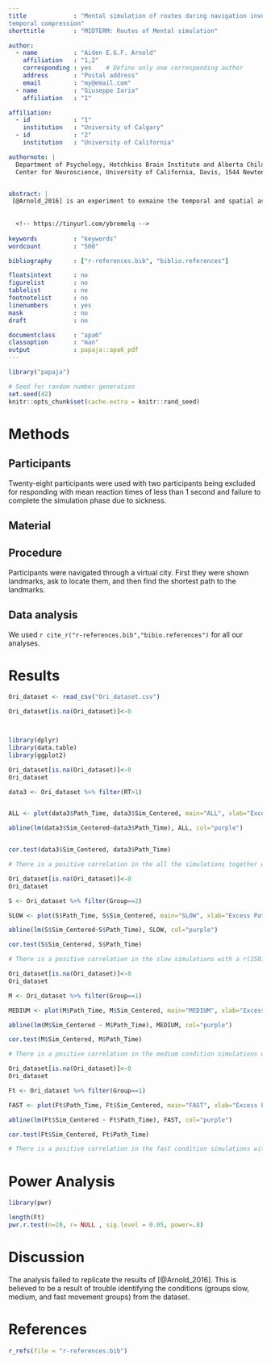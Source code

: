 ```yaml
---
title             : "Mental simulation of routes during navigation involves adaptive
temporal compression"
shorttitle        : "MIDTERM: Routes of Mental simulation"

author: 
  - name          : "Aiden E.G.F. Arnold"
    affiliation   : "1,2"
    corresponding : yes    # Define only one corresponding author
    address       : "Postal address"
    email         : "my@email.com"
  - name          : "Giuseppe Iaria"
    affiliation   : "1"

affiliation:
  - id            : "1"
    institution   : "University of Calgary"
  - id            : "2"
    institution   : "University of California"

authornote: |
  Department of Psychology, Hotchkiss Brain Institute and Alberta Children’s Hospital Research Institute, University of Calgary, Calgary, Alberta, Canada
  Center for Neuroscience, University of California, Davis, 1544 Newton Court, Davis, CA, USA


abstract: |
 [@Arnold_2016] is an experiment to exmaine the temporal and spatial aspects of memory through the use of virtual simulations. Specifically, in the following experiment,, to examined whether their is a relationship between mental simulations and the ability to navigate the fastest route.
  
  
  <!-- https://tinyurl.com/ybremelq -->
  
keywords          : "keywords"
wordcount         : "500"

bibliography      : ["r-references.bib", "biblio.references"]

floatsintext      : no
figurelist        : no
tablelist         : no
footnotelist      : no
linenumbers       : yes
mask              : no
draft             : no

documentclass     : "apa6"
classoption       : "man"
output            : papaja::apa6_pdf
---
```


```r
library("papaja")
```

```r
# Seed for random number generation
set.seed(42)
knitr::opts_chunk$set(cache.extra = knitr::rand_seed)
```



# Methods

## Participants

Twenty-eight participants were used with two participants being excluded for responding with mean reaction
times of less than 1 second and failure to complete the simulation phase due to sickness.

## Material

## Procedure
Participants were navigated through a virtual city. First they were shown landmarks, ask to locate them, and then find the shortest path to the landmarks.

## Data analysis
We used `r cite_r("r-references.bib","bibio.references")` for all our analyses.




# Results

```r
Ori_dataset <- read_csv("Ori_dataset.csv")

Ori_dataset[is.na(Ori_dataset)]<-0



library(dplyr)
library(data.table)
library(ggplot2)

```



```r

Ori_dataset[is.na(Ori_dataset)]<-0
Ori_dataset

data3 <- Ori_dataset %>% filter(RT>1) 


ALL <- plot(data3$Path_Time, data3$Sim_Centered, main="ALL", xlab="Excess Path Time ", ylab="Mean Centered Simulation Time")

abline(lm(data3$Sim_Centered~data3$Path_Time), ALL, col="purple")


cor.test(data3$Sim_Centered, data3$Path_Time)

# There is a positive correlation in the all the simulations together with a r(532)=0.2853851, p=1.822e-11.

```


```r

Ori_dataset[is.na(Ori_dataset)]<-0
Ori_dataset

S <- Ori_dataset %>% filter(Group==2)

SLOW <- plot(S$Path_Time, S$Sim_Centered, main="SLOW", xlab="Excess Path Time ", ylab="Mean Centered Simulation Time")

abline(lm(S$Sim_Centered~S$Path_Time), SLOW, col="purple")

cor.test(S$Sim_Centered, S$Path_Time)

# There is a positive correlation in the slow simulations with a r(258)=0.122393, p=0.04867.

```

```r

Ori_dataset[is.na(Ori_dataset)]<-0
Ori_dataset

M <- Ori_dataset %>% filter(Group==1)

MEDIUM <- plot(M$Path_Time, M$Sim_Centered, main="MEDIUM", xlab="Excess Path Time ", ylab="Mean Centered Simulation Time")

abline(lm(M$Sim_Centered ~ M$Path_Time), MEDIUM, col="purple")

cor.test(M$Sim_Centered, M$Path_Time)

# There is a positive correlation in the medium condition simulations with a r(278)=0.1381928, p=0.02071

```

```r

Ori_dataset[is.na(Ori_dataset)]<-0
Ori_dataset

Ft <- Ori_dataset %>% filter(Group==1)

FAST <- plot(Ft$Path_Time, Ft$Sim_Centered, main="FAST", xlab="Excess Path Time ", ylab="Mean Centered Simulation Time")

abline(lm(Ft$Sim_Centered ~ Ft$Path_Time), FAST, col="purple")

cor.test(Ft$Sim_Centered, Ft$Path_Time)

# There is a positive correlation in the fast condition simulations with a r(278)=0.1381928, p=0.02071

```
# Power Analysis
```r

library(pwr)

length(Ft)
pwr.r.test(n=20, r= NULL , sig.level = 0.05, power=.8)

```

# Discussion
The analysis failed to replicate the results of [@Arnold_2016]. This is believed to be a result of trouble identifying the conditions (groups slow, medium, and fast movement groups) from the dataset.


\newpage

# References
```r
r_refs(file = "r-references.bib")
```

\begingroup
\setlength{\parindent}{-0.5in}
\setlength{\leftskip}{0.5in}

<div id = "refs"></div>
\endgroup
